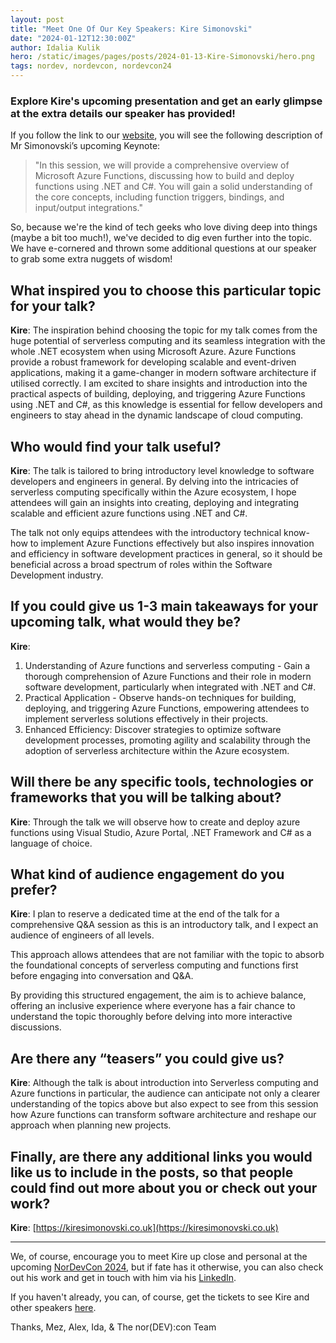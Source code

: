 ```yaml
---
layout: post
title: "Meet One Of Our Key Speakers: Kire Simonovski"
date: "2024-01-12T12:30:00Z"
author: Idalia Kulik
hero: /static/images/pages/posts/2024-01-13-Kire-Simonovski/hero.png
tags: nordev, nordevcon, nordevcon24
---
```


### Explore Kire's upcoming presentation and get an early glimpse at the extra details our speaker has provided!

If you follow the link to our [website](https://nordevcon.com), you will see the following description of Mr Simonovski’s upcoming Keynote:

> "In this session, we will provide a comprehensive overview of Microsoft Azure Functions, discussing how to build and deploy functions using .NET and C#. You will gain a solid understanding of the core concepts, including function triggers, bindings, and input/output integrations."

So, because we're the kind of tech geeks who love diving deep into things (maybe a bit too much!), we've decided to dig even further into the topic. We have e-cornered and thrown some additional questions at our speaker to grab some extra nuggets of wisdom!

## What inspired you to choose this particular topic for your talk?

**Kire**: The inspiration behind choosing the topic for my talk comes from the huge potential of serverless computing and its seamless integration with the whole .NET ecosystem when using Microsoft Azure. Azure Functions provide a robust framework for developing scalable and event-driven applications, making it a game-changer in modern software architecture if utilised correctly. I am excited to share insights and introduction into the practical aspects of building, deploying, and triggering Azure Functions using .NET and C#, as this knowledge is essential for fellow developers and engineers to stay ahead in the dynamic landscape of cloud computing.

## Who would find your talk useful?

**Kire**: The talk is tailored to bring introductory level knowledge to software developers and engineers in general. By delving into the intricacies of serverless computing specifically within the Azure ecosystem, I hope attendees will gain an insights into creating, deploying and integrating scalable and efficient azure functions using .NET and C#.

The talk not only equips attendees with the introductory technical know-how to implement Azure Functions effectively but also inspires innovation and efficiency in software development practices in general, so it should be beneficial across a broad spectrum of roles within the Software Development industry.

## If you could give us 1-3 main takeaways for your upcoming talk, what would they be?

**Kire**:

1. Understanding of Azure functions and serverless computing - Gain a thorough comprehension of Azure Functions and their role in modern software development, particularly when integrated with .NET and C#.
2. Practical Application - Observe hands-on techniques for building, deploying, and triggering Azure Functions, empowering attendees to implement serverless solutions effectively in their projects.
3. Enhanced Efficiency: Discover strategies to optimize software development processes, promoting agility and scalability through the adoption of serverless architecture within the Azure ecosystem.

## Will there be any specific tools, technologies or frameworks that you will be talking about?

**Kire**: Through the talk we will observe how to create and deploy azure functions using Visual Studio, Azure Portal, .NET Framework and C# as a language of choice.

## What kind of audience engagement do you prefer?

**Kire**: I plan to reserve a dedicated time at the end of the talk for a comprehensive Q&A session as this is an introductory talk, and I expect an audience of engineers of all levels.

This approach allows attendees that are not familiar with the topic to absorb the foundational concepts of serverless computing and functions first before engaging into conversation and Q&A.

By providing this structured engagement, the aim is to achieve balance, offering an inclusive experience where everyone has a fair chance to understand the topic thoroughly before delving into more interactive discussions.

## Are there any “teasers” you could give us?

**Kire**: Although the talk is about introduction into Serverless computing and Azure functions in particular, the audience can anticipate not only a clearer understanding of the topics above but also expect to see from this session how Azure functions can transform software architecture and reshape our approach when planning new projects.

## Finally, are there any additional links you would like us to include in the posts, so that people could find out more about you or check out your work?

**Kire**: [https://kiresimonovski.co.uk](https://kiresimonovski.co.uk)

---

We, of course, encourage you to meet Kire up close and personal at the upcoming [NorDevCon 2024](https://ti.to/norfolkdevelopers/nordevcon-24), but if fate has it otherwise, you can also check out his work and get in touch with him via his [LinkedIn](https://www.linkedin.com/in/kire-simonovski-1a1b98110).


If you haven't already, you can, of course, get the tickets to see Kire and other speakers [here](https://ti.to/norfolkdevelopers/nordevcon-24).

Thanks,
Mez, Alex, Ida, & The nor(DEV):con Team
